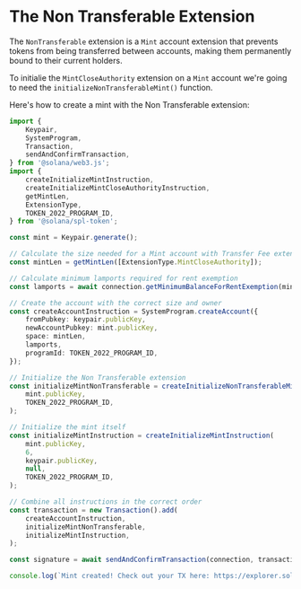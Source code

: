 
# The Non Transferable Extension

The `NonTransferable` extension is a `Mint` account extension that prevents tokens from being transferred between accounts, making them permanently bound to their current holders.

<ArticleSection name="Initializing the Mint Account" id="initializing-the-mint-account" level="h2" />

To initialie the `MintCloseAuthority` extension on a `Mint` account we're going to need the `initializeNonTransferableMint()` function. 

Here's how to create a mint with the Non Transferable extension:

```ts
import {
    Keypair,
    SystemProgram,
    Transaction,
    sendAndConfirmTransaction,
} from '@solana/web3.js';
import {
    createInitializeMintInstruction,
    createInitializeMintCloseAuthorityInstruction,
    getMintLen,
    ExtensionType,
    TOKEN_2022_PROGRAM_ID,
} from '@solana/spl-token';

const mint = Keypair.generate();

// Calculate the size needed for a Mint account with Transfer Fee extension
const mintLen = getMintLen([ExtensionType.MintCloseAuthority]);

// Calculate minimum lamports required for rent exemption
const lamports = await connection.getMinimumBalanceForRentExemption(mintLen);

// Create the account with the correct size and owner
const createAccountInstruction = SystemProgram.createAccount({
    fromPubkey: keypair.publicKey,
    newAccountPubkey: mint.publicKey,
    space: mintLen,
    lamports,
    programId: TOKEN_2022_PROGRAM_ID,
});

// Initialize the Non Transferable extension
const initializeMintNonTransferable = createInitializeNonTransferableMintInstruction(
    mint.publicKey,
    TOKEN_2022_PROGRAM_ID,
);

// Initialize the mint itself
const initializeMintInstruction = createInitializeMintInstruction(
    mint.publicKey,
    6,
    keypair.publicKey,
    null,
    TOKEN_2022_PROGRAM_ID,
);

// Combine all instructions in the correct order
const transaction = new Transaction().add(
    createAccountInstruction,
    initializeMintNonTransferable,
    initializeMintInstruction,
);

const signature = await sendAndConfirmTransaction(connection, transaction, [keypair, mint]);

console.log(`Mint created! Check out your TX here: https://explorer.solana.com/tx/${signature}?cluster=devnet`);
```